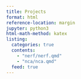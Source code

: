 ```yaml
---
title: Projects 
format: html
reference-location: margin
jupyter: python3
html-math-method: katex
listing:
  categories: true
  contents:
    - "nerf/nerf.qmd" 
    - "nca/nca.qmd"
  feed: true 
---
```


